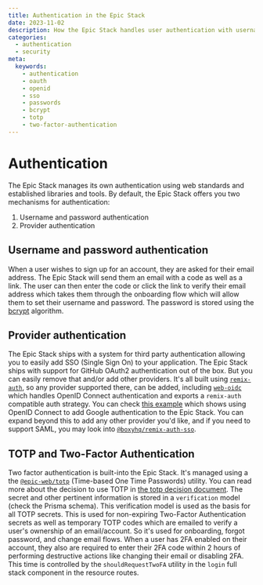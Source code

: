 ```yaml
---
title: Authentication in the Epic Stack
date: 2023-11-02
description: How the Epic Stack handles user authentication with username/password and third party providers.
categories:
  - authentication
  - security
meta:
  keywords:
    - authentication
    - oauth
    - openid
    - sso
    - passwords
    - bcrypt
    - totp
    - two-factor-authentication
---
```


# Authentication

The Epic Stack manages its own authentication using web standards and established libraries and tools. By default, the Epic Stack offers you two mechanisms for authentication:

1. Username and password authentication
2. Provider authentication

## Username and password authentication

When a user wishes to sign up for an account, they are asked for their email address. The Epic Stack will send them an email with a code as well as a link. The user can then enter the code or click the link to verify their email address which takes them through the onboarding flow which will allow them to set their username and password. The password is stored using the [bcrypt](https://npm.im/bcrypt) algorithm.

## Provider authentication 

The Epic Stack ships with a system for third party authentication allowing you to easily add SSO (Single Sign On) to your application. The Epic Stack ships with support for GitHub OAuth2 authentication out of the box. But you can easily remove that and/or add other providers. It's all built using [`remix-auth`](https://npm.im/remix-auth), so any provider supported there, can be added, including [`web-oidc`](https://npm.im/web-oidc) which handles OpenID Connect authentication and exports a `remix-auth` compatible auth strategy. You can check [this example](https://github.com/kentcdodds/epic-oidc) which shows using OpenID Connect to add Google authentication to the Epic Stack. You can expand beyond this to add any other provider you'd like, and if you need to support SAML, you may look into [`@boxyhq/remix-auth-sso`](https://github.com/boxyhq/remix-auth-sso).

## TOTP and Two-Factor Authentication

Two factor authentication is built-into the Epic Stack. It's managed using a the [`@epic-web/totp`](https://npm.im/@epic-web/totp) (Time-based One Time Passwords) utility. You can read more about the decision to use TOTP in [the totp decision document](./decisions/014-totp.md). The secret and other pertinent information is stored in a `verification` model (check the Prisma schema). This verification model is used as the basis for all TOTP secrets. This is used for non-expiring Two-Factor Authentication secrets as well as temporary TOTP codes which are emailed to verify a user's ownership of an email/account. So it's used for onboarding, forgot password, and change email flows. When a user has 2FA enabled on their account, they also are required to enter their 2FA code within 2 hours of performing destructive actions like changing their email or disabling 2FA. This time is controlled by the `shouldRequestTwoFA` utility in the `login` full stack component in the resource routes.